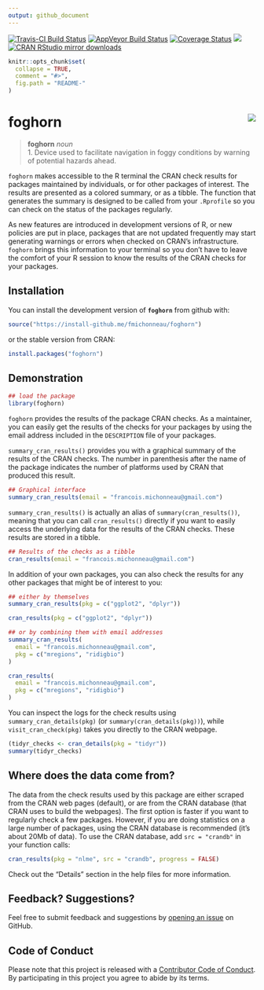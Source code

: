 ```yaml
---
output: github_document
---
```


<!-- README.md is generated from README.Rmd. Please edit that file -->

[![Travis-CI Build Status](https://travis-ci.org/fmichonneau/foghorn.svg?branch=master)](https://travis-ci.org/fmichonneau/foghorn)
[![AppVeyor Build Status](https://ci.appveyor.com/api/projects/status/github/fmichonneau/foghorn?branch=master&svg=true)](https://ci.appveyor.com/project/fmichonneau/foghorn)
[![Coverage Status](https://img.shields.io/codecov/c/github/fmichonneau/foghorn/master.svg)](https://codecov.io/github/fmichonneau/foghorn?branch=master)
[![](http://www.r-pkg.org/badges/version/foghorn)](http://www.r-pkg.org/pkg/foghorn)
[![CRAN RStudio mirror downloads](http://cranlogs.r-pkg.org/badges/foghorn)](http://www.r-pkg.org/pkg/foghorn)

```r
knitr::opts_chunk$set(
  collapse = TRUE,
  comment = "#>",
  fig.path = "README-"
)
```

# foghorn <img src="man/figures/logo.png" align="right" />

> **foghorn** *noun* <br>
>     1. Device used to facilitate navigation in foggy conditions by warning of
>        potential hazards ahead.

`foghorn` makes accessible to the R terminal the CRAN check
results for packages maintained by individuals, or for other packages of
interest. The results are presented as a colored summary, or as a tibble. The function that generates the summary is designed to be called from your `.Rprofile` so you can check on the status of the packages regularly.

As new features are introduced in development versions of R, or new policies are
put in place, packages that are not updated frequently may start generating
warnings or errors when checked on CRAN's infrastructure. `foghorn` brings this
information to your terminal so you don't have to leave the comfort of your
R session to know the results of the CRAN checks for your packages.

## Installation

You can install the development version of **`foghorn`** from github with:

```r
source("https://install-github.me/fmichonneau/foghorn")
```

or the stable version from CRAN:

```r
install.packages("foghorn")
```

## Demonstration

```r
## load the package
library(foghorn)
```

`foghorn` provides the results of the package CRAN checks. As a maintainer, you can easily get the results of the checks for your packages by using the email address included in the `DESCRIPTION` file of your packages. 

`summary_cran_results()` provides you with a graphical summary of the results of the CRAN checks. The number in parenthesis after the name of the package indicates the number of platforms used by CRAN that produced this result.

```r
## Graphical interface
summary_cran_results(email = "francois.michonneau@gmail.com")
```

`summary_cran_results()` is actually an alias of `summary(cran_results())`, meaning that you can call `cran_results()` directly if you want to easily access the underlying data for the results of the CRAN checks. These results are stored in a tibble.

```r
## Results of the checks as a tibble
cran_results(email = "francois.michonneau@gmail.com")
```

In addition of your own packages, you can also check the results for any other
packages that might be of interest to you:

```r
## either by themselves
summary_cran_results(pkg = c("ggplot2", "dplyr"))

cran_results(pkg = c("ggplot2", "dplyr"))

## or by combining them with email addresses
summary_cran_results(
  email = "francois.michonneau@gmail.com",
  pkg = c("mregions", "ridigbio")
)

cran_results(
  email = "francois.michonneau@gmail.com",
  pkg = c("mregions", "ridigbio")
)
```

You can inspect the logs for the check results using
`summary_cran_details(pkg)` (or `summary(cran_details(pkg))`), while `visit_cran_check(pkg)` takes you directly to the CRAN webpage.

```r
(tidyr_checks <- cran_details(pkg = "tidyr"))
summary(tidyr_checks)
```

## Where does the data come from?

The data from the check results used by this package are either scraped from
the CRAN web pages (default), or are from the CRAN database (that CRAN uses to
build the webpages). The first option is faster if you want to regularly check a
few packages. However, if you are doing statistics on a large number of
packages, using the CRAN database is recommended (it's about 20Mb of data). To
use the CRAN database, add `src = "crandb"` in your function calls:

```r
cran_results(pkg = "nlme", src = "crandb", progress = FALSE)
```

Check out the "Details" section in the help files for more information.


## Feedback? Suggestions?

Feel free to submit feedback and suggestions
by [opening an issue](https://github.com/fmichonneau/foghorn/issues/new) on
GitHub.


## Code of Conduct

Please note that this project is released with
a [Contributor Code of Conduct](https://fmichonneau.github.io/foghorn/CODE_OF_CONDUCT.html). By participating in this project
you agree to abide by its terms.
